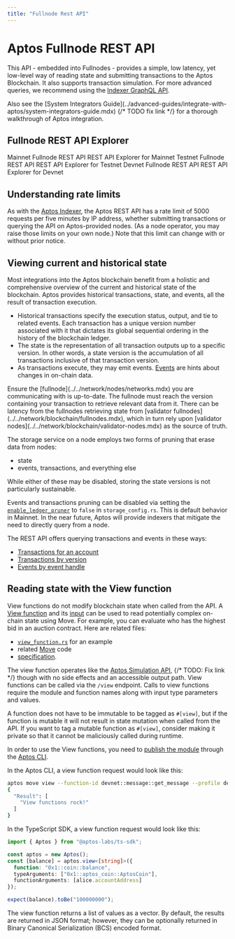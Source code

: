 ```yaml
---
title: "Fullnode Rest API"
---
```



# Aptos Fullnode REST API

This API - embedded into Fullnodes - provides a simple, low latency, yet low-level way of reading state and submitting transactions to the Aptos Blockchain. It also supports transaction simulation.
For more advanced queries, we recommend using the [Indexer GraphQL API](../indexer.mdx).

<Callout type="info">
Also see the [System Integrators Guide](../advanced-guides/integrate-with-aptos/system-integrators-guide.mdx) {/* TODO fix link */} for a thorough walkthrough of Aptos integration.
</Callout>

## Fullnode REST API Explorer

<Cards>
  <Card href="https://fullnode.mainnet.aptoslabs.com/v1/spec#/">
    <Card.Title>Mainnet Fullnode REST API</Card.Title>
    <Card.Description>REST API Explorer for Mainnet</Card.Description>
  </Card>
  <Card href="https://fullnode.testnet.aptoslabs.com/v1/spec#/">
    <Card.Title>Testnet Fullnode REST API</Card.Title>
    <Card.Description>REST API Explorer for Testnet</Card.Description>
  </Card>
  <Card href="https://fullnode.devnet.aptoslabs.com/v1/spec#/">
    <Card.Title>Devnet Fullnode REST API</Card.Title>
    <Card.Description>REST API Explorer for Devnet</Card.Description>
  </Card>
</Cards>

## Understanding rate limits

As with the [Aptos Indexer](../indexer/api/labs-hosted.mdx), the Aptos REST API has a rate limit of 5000
requests per five minutes by IP address, whether submitting transactions or querying the API on Aptos-provided nodes.
(As a node operator, you may raise those limits on your own node.) Note that this limit can change with or without prior
notice.

## Viewing current and historical state

Most integrations into the Aptos blockchain benefit from a holistic and comprehensive overview of the current and
historical state of the blockchain. Aptos provides historical transactions, state, and events, all the result of
transaction execution.

- Historical transactions specify the execution status, output, and tie to related events. Each transaction has a unique
version number associated with it that dictates its global sequential ordering in the history of the blockchain ledger.
- The state is the representation of all transaction outputs up to a specific version. In other words, a state version
is the accumulation of all transactions inclusive of that transaction version.
- As transactions execute, they may emit events. [Events](../../network/blockchain/events.mdx) are hints about changes in on-chain
data.

<Callout type="info">
Ensure the [fullnode](../../network/nodes/networks.mdx) you are communicating with is up-to-date. The fullnode must reach the
version containing your transaction to retrieve relevant data from it. There can be latency from the fullnodes
retrieving state from [validator fullnodes](../../network/blockchain/fullnodes.mdx), which in turn rely upon
[validator nodes](../../network/blockchain/validator-nodes.mdx) as the source of truth.
</Callout>

The storage service on a node employs two forms of pruning that erase data from nodes:

- state
- events, transactions, and everything else

While either of these may be disabled, storing the state versions is not particularly sustainable.

Events and transactions pruning can be disabled via setting the [`enable_ledger_pruner`](https://github.com/aptos-labs/aptos-core/blob/cf0bc2e4031a843cdc0c04e70b3f7cd92666afcf/config/src/config/storage_config.rs#L141)
to `false` in `storage_config.rs`. This is default behavior in Mainnet. In the near future, Aptos will provide indexers
 that mitigate the need to directly query from a node.

The REST API offers querying transactions and events in these ways:

- [Transactions for an account](https://api.devnet.aptoslabs.com/v1/spec#/operations/get_account_transactions)
- [Transactions by version](https://api.devnet.aptoslabs.com/v1/spec#/operations/get_transaction_by_version)
- [Events by event handle](https://api.devnet.aptoslabs.com/v1/spec#/operations/get_events_by_event_handle)

## Reading state with the View function

View functions do not modify blockchain state when called from the API. A [View function](https://github.com/aptos-labs/aptos-core/blob/main/api/src/view_function.rs)
 and its [input](https://github.com/aptos-labs/aptos-core/blob/main/api/types/src/view.rs) can be used to read
 potentially complex on-chain state using Move. For example, you can evaluate who has the highest bid in an auction
 contract. Here are related files:

- [`view_function.rs`](https://github.com/aptos-labs/aptos-core/blob/main/api/src/tests/view_function.rs) for an example
- related [Move](https://github.com/aptos-labs/aptos-core/blob/90c33dc7a18662839cd50f3b70baece0e2dbfc71/aptos-move/framework/aptos-framework/sources/coin.move#L226) code
- [specification](https://github.com/aptos-labs/aptos-core/blob/90c33dc7a18662839cd50f3b70baece0e2dbfc71/api/doc/spec.yaml#L8513).

The view function operates like the [Aptos Simulation API](../advanced-guides/integrate-with-aptos/system-integrators-guide.mdx), {/* TODO: Fix link */}
though with no side effects and an accessible output path. View functions can be called via the `/view` endpoint. Calls
to view functions require the module and function names along with input type parameters and values.

A function does not have to be immutable to be tagged as `#[view]`, but if the function is mutable it will not result in
state mutation when called from the API. If you want to tag a mutable function as `#[view]`, consider making it private
so that it cannot be maliciously called during runtime.

In order to use the View functions, you need to [publish the module](../cli/use-cli/working-with-move-contracts.mdx)
through the [Aptos CLI](../cli/use-cli.mdx).

In the Aptos CLI, a view function request would look like this:

```bash filename="Terminal"
aptos move view --function-id devnet::message::get_message --profile devnet --args address:devnet
{
  "Result": [
    "View functions rock!"
  ]
}
```

In the TypeScript SDK, a view function request would look like this:

```ts filename="index.ts"
import { Aptos } from "@aptos-labs/ts-sdk";

const aptos = new Aptos();
const [balance] = aptos.view<[string]>({
  function: "0x1::coin::balance",
  typeArguments: ["0x1::aptos_coin::AptosCoin"],
  functionArguments: [alice.accountAddress]
});

expect(balance).toBe("100000000");
```

The view function returns a list of values as a vector. By default, the results are returned in JSON format; however,
they can be optionally returned in Binary Canonical Serialization (BCS) encoded format.
